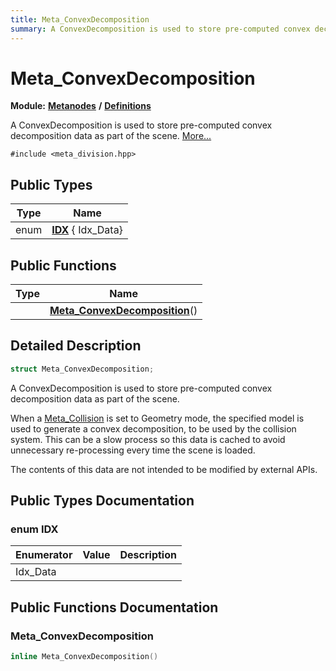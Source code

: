 ```yaml
---
title: Meta_ConvexDecomposition
summary: A ConvexDecomposition is used to store pre-computed convex decomposition data as part of the scene. 
---
```


# Meta_ConvexDecomposition

**Module:** **[Metanodes](../../modules/metanodes/index.mdx)** **/** **[Definitions](../../modules/metanodes/definitions.mdx)**

A ConvexDecomposition is used to store pre-computed convex decomposition data as part of the scene.  [More...](#detailed-description)

`#include <meta_division.hpp>`

## Public Types

| Type           | Name           |
| -------------- | -------------- |
| enum| **[IDX](#enum-idx)** { Idx_Data} |

## Public Functions

| Type           | Name           |
| -------------- | -------------- |
| | **[Meta_ConvexDecomposition](#meta-convexdecomposition)**() |

## Detailed Description

```cpp
struct Meta_ConvexDecomposition;
```

A ConvexDecomposition is used to store pre-computed convex decomposition data as part of the scene. 

When a [Meta_Collision](../metanodes/meta-collision.mdx) is set to Geometry mode, the specified model is used to generate a convex decomposition, to be used by the collision system. This can be a slow process so this data is cached to avoid unnecessary re-processing every time the scene is loaded.

The contents of this data are not intended to be modified by external APIs. 

## Public Types Documentation

### enum IDX

| Enumerator | Value | Description |
| ---------- | ----- | ----------- |
| Idx_Data | |   |

## Public Functions Documentation

### Meta_ConvexDecomposition

```cpp
inline Meta_ConvexDecomposition()
```

